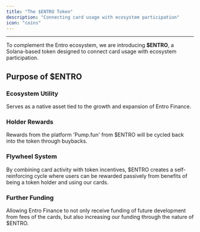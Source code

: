 ```yaml
---
title: "The $ENTRO Token"
description: "Connecting card usage with ecosystem participation"
icon: "coins"
---
```


---

To complement the Entro ecosystem, we are introducing **$ENTRO**, a Solana-based token designed to connect card usage with ecosystem participation.

## Purpose of $ENTRO

### Ecosystem Utility
Serves as a native asset tied to the growth and expansion of Entro Finance.

### Holder Rewards
Rewards from the platform 'Pump.fun' from $ENTRO will be cycled back into the token through buybacks.

### Flywheel System
By combining card activity with token incentives, $ENTRO creates a self-reinforcing cycle where users can be rewarded passively from benefits of being a token holder and using our cards.

### Further Funding
Allowing Entro Finance to not only receive funding of future development from fees of the cards, but also increasing our funding through the nature of $ENTRO.
